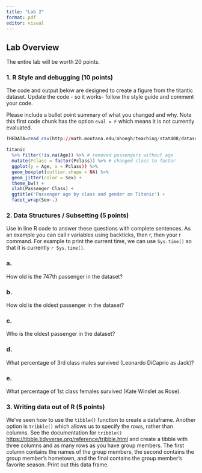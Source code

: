 ```yaml
---
title: "Lab 2"
format: pdf
editor: visual
---
```


## Lab Overview

The entire lab will be worth 20 points. 


### 1. R Style and debugging (10 points)
The code and output below are designed to create a figure from the titantic dataset. Update the code - so it works- follow the style guide and comment your code.

Please include a bullet point summary of what you changed and why. Note this first code chunk has the option `eval = F` which means it is not currently evaluated.

```r
THEDATA=read_csv(http://math.montana.edu/ahoegh/teaching/stat408/datasets/titanic.csv)

titanic 
  %>% filter(!is.na(Age)) %>% # removed passengers without age
  mutate(Pclass = factor(Pclass)) %>% # changed class to factor
  ggplot(y = Age, x = Pclass)) %>%
  geom_boxplot(outlier.shape = NA) %>%
  geom_jitter(color = Sex) +
  theme_bw() + 
  xlab(Passenger Class) +
  ggtitle('Passenger age by class and gender on Titanic') +
  facet_wrap(Sex~.)
```


### 2. Data Structures / Subsetting (5 points)

Use in line R code to answer these questions with complete sentences. As an example you can call r variables using backticks, then r, then your r command. For example to print the current time, we can use `Sys.time()` so that it is currently `r Sys.time()`.

### a. 
How old is the 747th passenger in the dataset?

### b. 
How old is the oldest passenger in the dataset?

### c.

Who is the oldest passenger in the dataset?


### d. 
What percentage of 3rd class males survived (Leonardo DiCaprio as Jack)?


### e. 
What percentage of 1st class females survived (Kate Winslet as Rose).

### 3. Writing data out of R (5 points)

We've seen how to use the `tibble()` function to create a dataframe. Another option is `tribble()` which allows us to specify the rows, rather than columns. See the documentation for `tribble()` [https://tibble.tidyverse.org/reference/tribble.html](https://tibble.tidyverse.org/reference/tribble.html) and create a tibble with three columns and as many rows as you have group members. The first column contains the names of the group members, the second contains the group member's hometown, and the final contains the group member's favorite season. Print out this data frame.

